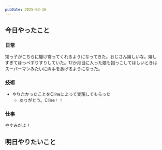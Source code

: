 ```yaml
---
pubDate: 2025-03-16
---
```



## 今日やったこと

### 日常

甥っ子がこちらに駆け寄ってくれるようになってきた。おじさん嬉しいな。嬉しすぎてほっぺすりすりしていた。12か月目に入った娘も抱っこしてほしいときはスーパーマンみたいに両手をあげるようになった。

### 技術

- やりたかったことをClineによって実現してもらった
	- ありがとう。Cline！！

### 仕事

やすみだよ！


## 明日やりたいこと
